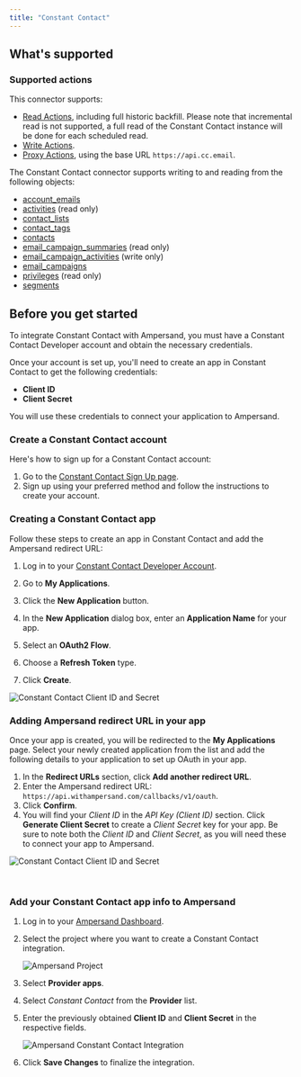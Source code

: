 ```yaml
---
title: "Constant Contact"
---
```

## What's supported

### Supported actions

This connector supports:
- [Read Actions](/read-actions), including full historic backfill. Please note that incremental read is not supported, a full read of the Constant Contact instance will be done for each scheduled read.
- [Write Actions](/write-actions).
- [Proxy Actions](/proxy-actions), using the base URL `https://api.cc.email`.

The Constant Contact connector supports writing to and reading from the following objects:
- [account_emails](https://v3.developer.constantcontact.com/api_reference/index.html#!/Account_Services/retrieveEmailAddresses)
- [activities](https://v3.developer.constantcontact.com/api_reference/index.html#!/Bulk_Activities/getActivityStatusCollection) (read only)
- [contact_lists](https://v3.developer.constantcontact.com/api_reference/index.html#!/Contact_Lists/getLists)
- [contact_tags](https://v3.developer.constantcontact.com/api_reference/index.html#!/Contact_Tags/getTags)
- [contacts](https://v3.developer.constantcontact.com/api_reference/index.html#!/Contacts/getContacts)
- [email_campaign_summaries](https://v3.developer.constantcontact.com/api_reference/index.html#!/Email_Reporting/getAllBulkEmailCampaignSummaries) (read only)
- [email_campaign_activities](https://v3.developer.constantcontact.com/api_reference/index.html#!/Email_Campaigns/updateEmailCampaignActivityUsingPUT) (write only)
- [email_campaigns](https://v3.developer.constantcontact.com/api_reference/index.html#!/Email_Campaigns/retrieveEmailCampaignsUsingGET)
- [privileges](https://v3.developer.constantcontact.com/api_reference/index.html#!/Account_Services/getUserPrivileges) (read only)
- [segments](https://v3.developer.constantcontact.com/api_reference/index.html#!/Segments/getAccountSegments)

## Before you get started

To integrate Constant Contact with Ampersand, you must have a Constant Contact Developer account and obtain the necessary credentials.

Once your account is set up, you'll need to create an app in Constant Contact to get the following credentials:

- **Client ID**
- **Client Secret**

You will use these credentials to connect your application to Ampersand.

### Create a Constant Contact account

Here's how to sign up for a Constant Contact account:

1. Go to the [Constant Contact Sign Up page](https://v3.developer.constantcontact.com/login/index.html?_ga=2.74994962.1095369080.1723052125-94b8f87f-e462-4b81-9771-2b211eac0567&_gac=1.89512297.1720021371.Cj0KCQjw7ZO0BhDYARIsAFttkCjWgg2zwOvaQdS8IlbZamQr4AT9C2j_7t1Xm6EFPKJSJ7W0PHnV6gQaAi1WEALw_wcB).
2. Sign up using your preferred method and follow the instructions to create your account.

### Creating a Constant Contact app

Follow these steps to create an app in Constant Contact and add the Ampersand redirect URL:

1. Log in to your [Constant Contact Developer Account](https://v3.developer.constantcontact.com/login).

2. Go to  **My Applications**.

3. Click the **New Application** button.

4. In the **New Application** dialog box, enter an **Application Name** for your app.

5. Select an **OAuth2 Flow**. 

6. Choose a **Refresh Token** type.

7. Click **Create**.

![Constant Contact Client ID and Secret](/images/provider-guides/690cde2-constantcontact1.gif)

### Adding Ampersand redirect URL in your app

Once your app is created, you will be redirected to the **My Applications** page. Select your newly created application from the list and add the following details to your application to set up OAuth in your app. 

1. In the **Redirect URLs** section, click **Add another redirect URL**. 
2. Enter the Ampersand redirect URL: `https://api.withampersand.com/callbacks/v1/oauth`.
3. Click **Confirm**.
4. You will find your _Client ID_ in the _API Key (Client ID)_ section. Click **Generate Client Secret** to create a _Client Secret_ key for your app. Be sure to note both the _Client ID_ and _Client Secret_, as you will need these to connect your app to Ampersand.

![Constant Contact Client ID and Secret](/images/provider-guides/6e7de3f-constantcontact2.gif)

<br />

### Add your Constant Contact app info to Ampersand

1. Log in to your [Ampersand Dashboard](https://dashboard.withampersand.com).

2. Select the project where you want to create a Constant Contact integration.

   ![Ampersand Project](/images/provider-guides/dd47b7a-Ampersand.png)

3. Select **Provider apps**.

4. Select _Constant Contact_ from the **Provider** list.

5. Enter the previously obtained **Client ID** and **Client Secret** in the respective fields.

   ![Ampersand Constant Contact Integration](/images/provider-guides/8a3c47c-constantcontact3.gif)

6. Click **Save Changes** to finalize the integration.
